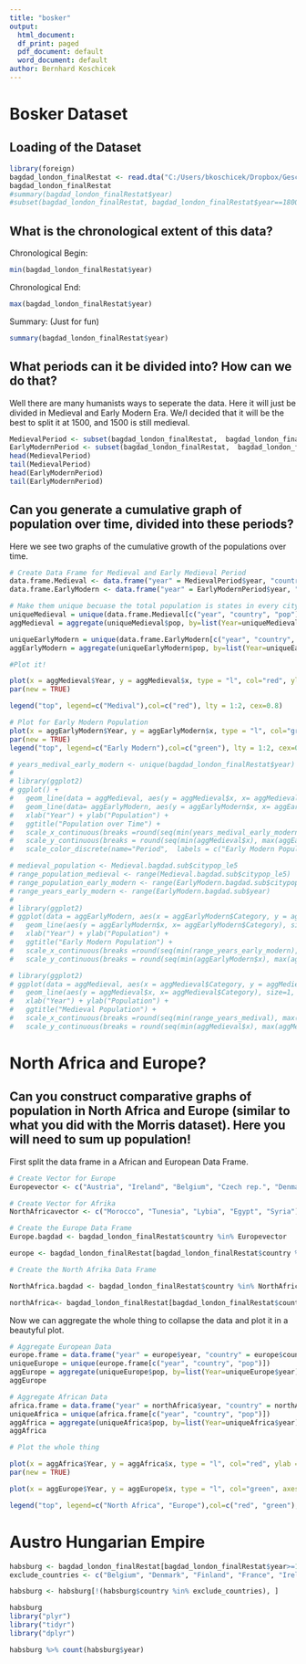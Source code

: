 ```yaml
---
title: "bosker"
output:
  html_document:
  df_print: paged
  pdf_document: default
  word_document: default
author: Bernhard Koschicek
---
```

# Bosker Dataset 

## Loading of the Dataset
```r
library(foreign)
bagdad_london_finalRestat <- read.dta("C:/Users/bkoschicek/Dropbox/Geschichte Studium/3_Sem/R-repo/04/Bosker_Data/Bosker_Data/bagdad-london--finalRestat.dta")
bagdad_london_finalRestat
#summary(bagdad_london_finalRestat$year)
#subset(bagdad_london_finalRestat, bagdad_london_finalRestat$year==1800)
```

## What is the chronological extent of this data?

Chronological Begin:
```r
min(bagdad_london_finalRestat$year)
```

Chronological End:
```r
max(bagdad_london_finalRestat$year)
```

Summary: (Just for fun)
```r
summary(bagdad_london_finalRestat$year)
```

## What periods can it be divided into? How can we do that?
Well there are many humanists ways to seperate the data. Here it will just be divided in Medieval and Early Modern Era. We/I decided that it will be the best to split it at 1500, and 1500 is still medieval. 

```r
MedievalPeriod <- subset(bagdad_london_finalRestat,  bagdad_london_finalRestat$year <= 1500)
EarlyModernPeriod <- subset(bagdad_london_finalRestat,  bagdad_london_finalRestat$year > 1500)
head(MedievalPeriod)
tail(MedievalPeriod)
head(EarlyModernPeriod)
tail(EarlyModernPeriod)

```

## Can you generate a cumulative graph of population over time, divided into these periods? 
Here we see two graphs of the cumulative growth of the populations over time.
```r
# Create Data Frame for Medieval and Early Medieval Period
data.frame.Medieval <- data.frame("year" = MedievalPeriod$year, "country" = MedievalPeriod$country, "pop" = MedievalPeriod$total_pop_country)
data.frame.EarlyModern <- data.frame("year" = EarlyModernPeriod$year, "country" = EarlyModernPeriod$country, "pop" = EarlyModernPeriod$total_pop_country)

# Make them unique becuase the total population is states in every city, so just need one country per time. 
uniqueMedieval = unique(data.frame.Medieval[c("year", "country", "pop")])
aggMedieval = aggregate(uniqueMedieval$pop, by=list(Year=uniqueMedieval$year), FUN=sum)

uniqueEarlyModern = unique(data.frame.EarlyModern[c("year", "country", "pop")])
aggEarlyModern = aggregate(uniqueEarlyModern$pop, by=list(Year=uniqueEarlyModern$year), FUN=sum)

#Plot it!

plot(x = aggMedieval$Year, y = aggMedieval$x, type = "l", col="red", ylab = "Medieval Population", xlab = "Time", main = "Medival Population over Time")
par(new = TRUE)

legend("top", legend=c("Medival"),col=c("red"), lty = 1:2, cex=0.8)
```
```r
# Plot for Early Modern Population
plot(x = aggEarlyModern$Year, y = aggEarlyModern$x, type = "l", col="green", xlab = "Early Modern Population", ylab = "Time", lty = 2, main = "Early Modern population over Time")
par(new = TRUE)
legend("top", legend=c("Early Modern"),col=c("green"), lty = 1:2, cex=0.8)
```

```r
# years_medival_early_modern <- unique(bagdad_london_finalRestat$year)
# 
# library(ggplot2)
# ggplot() +
#   geom_line(data = aggMedieval, aes(y = aggMedieval$x, x= aggMedieval$Category), size=1, color ="steelblue") +
#   geom_line(data= aggEarlyModern, aes(y = aggEarlyModern$x, x= aggEarlyModern$Category), size= 1, color ="green") +
#   xlab("Year") + ylab("Population") +
#   ggtitle("Population over Time") +
#   scale_x_continuous(breaks =round(seq(min(years_medival_early_modern), max(years_medival_early_modern), by = 100),1)) +
# 	scale_y_continuous(breaks = round(seq(min(aggMedieval$x), max(aggEarlyModern$x), by =10000),1)) +
#   scale_color_discrete(name="Period",  labels = c("Early Modern Population", "Medival Population"))
```

```r
# medieval_population <- Medieval.bagdad.sub$citypop_le5
# range_population_medieval <- range(Medieval.bagdad.sub$citypop_le5)
# range_population_early_modern <- range(EarlyModern.bagdad.sub$citypop_le5)
# range_years_early_modern <- range(EarlyModern.bagdad.sub$year)
# 
# library(ggplot2)
# ggplot(data = aggEarlyModern, aes(x = aggEarlyModern$Category, y = aggEarlyModern$x)) +
#   geom_line(aes(y = aggEarlyModern$x, x= aggEarlyModern$Category), size=1, color ="green") +
#   xlab("Year") + ylab("Population") +
#   ggtitle("Early Modern Population") +
#  	scale_x_continuous(breaks =round(seq(min(range_years_early_modern), max(range_years_early_modern), by = 100),1)) +
#   scale_y_continuous(breaks = round(seq(min(aggEarlyModern$x), max(aggEarlyModern$x), by = 10000),1))
```

```r
# library(ggplot2)
# ggplot(data = aggMedieval, aes(x = aggMedieval$Category, y = aggMedieval$x)) +
#   geom_line(aes(y = aggMedieval$x, x= aggMedieval$Category), size=1, color ="steelblue") +
#   xlab("Year") + ylab("Population") +
#   ggtitle("Medieval Population") +
#   scale_x_continuous(breaks =round(seq(min(range_years_medival), max(range_years_medival), by = 100),1)) +
#   scale_y_continuous(breaks = round(seq(min(aggMedieval$x), max(aggMedieval$x), by = 10000),1))
```





# North Africa and Europe?
## Can you construct comparative graphs of population in North Africa and Europe (similar to what you did with the Morris dataset). Here you will need to sum up population!
First split the data frame in a African and European Data Frame.

```r
# Create Vector for Europe
Europevector <- c("Austria", "Ireland", "Belgium", "Czech rep.", "Denmark", "Finland", "France", "Germany", "Hungary", "Italy", "Netherlands", "Norway", "Poland", "Portugal", "Slovakia", "Spain", "Sweden", "UK", "Switzerland", "Greece", "Turkey", "Yugoslavia", "Albania", "Bulgaria", "Rumenia", "Luxemburg", "Malta")

# Create Vector for Afrika 
NorthAfricavector <- c("Morocco", "Tunesia", "Lybia", "Egypt", "Syria")

# Create the Europe Data Frame
Europe.bagdad <- bagdad_london_finalRestat$country %in% Europevector

europe <- bagdad_london_finalRestat[bagdad_london_finalRestat$country %in% Europevector, ]

# Create the North Afrika Data Frame

NorthAfrica.bagdad <- bagdad_london_finalRestat$country %in% NorthAfricavector

northAfrica<- bagdad_london_finalRestat[bagdad_london_finalRestat$country %in% NorthAfricavector, ]
```

Now we can aggregate the whole thing to collapse the data and plot it in a beautyful plot. 

```r
# Aggregate European Data
europe.frame = data.frame("year" = europe$year, "country" = europe$country, "pop" = europe$total_pop_country)
uniqueEurope = unique(europe.frame[c("year", "country", "pop")])
aggEurope = aggregate(uniqueEurope$pop, by=list(Year=uniqueEurope$year), FUN=sum)
aggEurope

# Aggregate African Data
africa.frame = data.frame("year" = northAfrica$year, "country" = northAfrica$country, "pop" = northAfrica$total_pop_country)
uniqueAfrica = unique(africa.frame[c("year", "country", "pop")])
aggAfrica = aggregate(uniqueAfrica$pop, by=list(Year=uniqueAfrica$year), FUN=sum)
aggAfrica

# Plot the whole thing 

plot(x = aggAfrica$Year, y = aggAfrica$x, type = "l", col="red", ylab = "Population per country", xlab = "Time", main = "Comparative graph of Europe's and North Africa's population")
par(new = TRUE)

plot(x = aggEurope$Year, y = aggEurope$x, type = "l", col="green", axes = FALSE, xlab = " ", ylab = " ", lty = 2)

legend("top", legend=c("North Africa", "Europe"),col=c("red", "green"), lty = 1:2, cex=0.8)

```


# Austro Hungarian Empire

```r

habsburg <- bagdad_london_finalRestat[bagdad_london_finalRestat$year>=1500, c('city', 'country', 'year')]
exclude_countries <- c("Belgium", "Denmark", "Finland", "France", "Ireland", "Netherlands", "Norway", "Poland", "Portugal", "Spain", "Sweden", "UK", "Switzerland", "Greece", "Turkey", "Lebanon", "Israel", "Syria", "Iraq", "Egypt", "Lybia", "Tunesia", "Algeria", "Morocco", "Yemen", "Saudi Arabia","Oman", "Cyprus", "Luxemburg", "Malta", "Bulgaria")

habsburg <- habsburg[!(habsburg$country %in% exclude_countries), ]

habsburg
library("plyr")
library("tidyr")
library("dplyr")

habsburg %>% count(habsburg$year)
```

